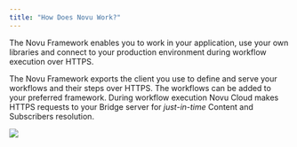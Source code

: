 ```yaml
---
title: "How Does Novu Work?"
---
```


The Novu Framework enables you to work in your application, use your own libraries and connect to your production environment during workflow execution over HTTPS.

The Novu Framework exports the client you use to define and serve your workflows and their steps over HTTPS. The workflows can be added to your preferred framework. During workflow execution Novu Cloud makes HTTPS requests to your Bridge server for _just-in-time_ Content and Subscribers resolution.

<Frame>
  <img src="/images/framework/diagram.png" />
</Frame>
